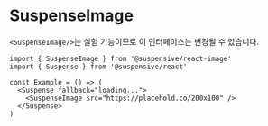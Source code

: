 
# SuspenseImage

<Callout type='experimental'>

`<SuspenseImage/>`는 실험 기능이므로 이 인터페이스는 변경될 수 있습니다.

</Callout>

```tsx /SuspenseImage/
import { SuspenseImage } from '@suspensive/react-image'
import { Suspense } from '@suspensive/react'

const Example = () => (
  <Suspense fallback="loading...">
    <SuspenseImage src="https://placehold.co/200x100" />
  </Suspense>
)
```
